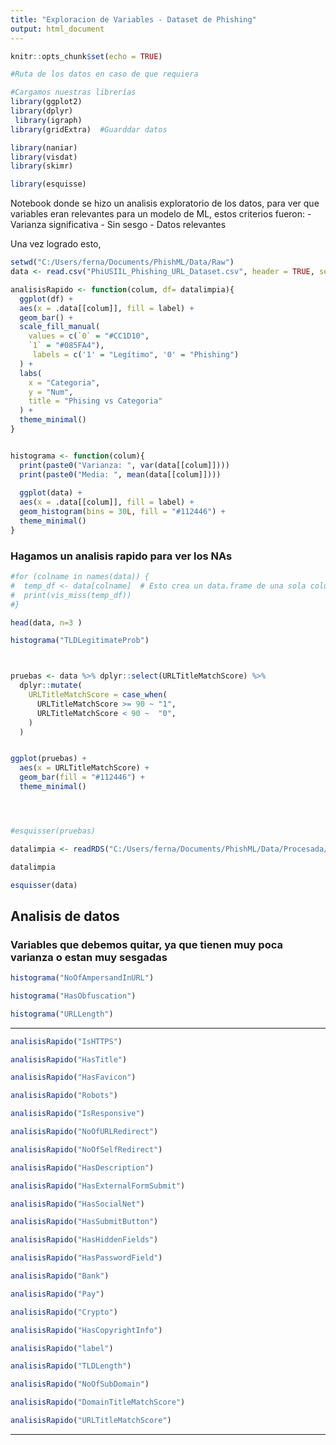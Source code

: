 ```yaml
---
title: "Exploracion de Variables - Dataset de Phishing"
output: html_document
---
```




```r
knitr::opts_chunk$set(echo = TRUE)

#Ruta de los datos en caso de que requiera

#Cargamos nuestras librerías 
library(ggplot2)
library(dplyr)
 library(igraph) 
library(gridExtra)  #Guarddar datos 

library(naniar)
library(visdat)
library(skimr)

library(esquisse)
```



Notebook donde se hizo un analisis exploratorio de los datos, para ver que variables eran relevantes para un modelo de ML, estos criterios fueron:
- Varianza significativa
- Sin sesgo
- Datos relevantes

Una vez logrado esto, 


```r


setwd("C:/Users/ferna/Documents/PhishML/Data/Raw")
data <- read.csv("PhiUSIIL_Phishing_URL_Dataset.csv", header = TRUE, sep = ",")


```


```r
analisisRapido <- function(colum, df= datalimpia){
  ggplot(df) +
  aes(x = .data[[colum]], fill = label) +
  geom_bar() +
  scale_fill_manual(
    values = c(`0` = "#CC1D10",
    `1` = "#085FA4"),
     labels = c('1' = "Legítimo", '0' = "Phishing")
  ) +
  labs(
    x = "Categoria",
    y = "Num",
    title = "Phising vs Categoria"
  ) +
  theme_minimal()
}


histograma <- function(colum){
  print(paste0("Varianza: ", var(data[[colum]])))
  print(paste0("Media: ", mean(data[[colum]])))
  
  ggplot(data) +
  aes(x = .data[[colum]], fill = label) +  
  geom_histogram(bins = 30L, fill = "#112446") +
  theme_minimal()
}


```




### Hagamos un analisis rapido para ver los NAs

```r

#for (colname in names(data)) {
#  temp_df <- data[colname]  # Esto crea un data.frame de una sola columna
#  print(vis_miss(temp_df))
#}


```


```r
head(data, n=3 )
```


```r


histograma("TLDLegitimateProb")   




```

```r

pruebas <- data %>% dplyr::select(URLTitleMatchScore) %>%
  dplyr::mutate(
    URLTitleMatchScore = case_when(
      URLTitleMatchScore >= 90 ~ "1",
      URLTitleMatchScore < 90 ~  "0",
    )
  )


ggplot(pruebas) +
  aes(x = URLTitleMatchScore) +
  geom_bar(fill = "#112446") +
  theme_minimal()




#esquisser(pruebas)
```











```r


datalimpia <- readRDS("C:/Users/ferna/Documents/PhishML/Data/Procesada/datalimpia.rds")


```




```r
datalimpia 
```




```r
esquisser(data)
```



## Analisis de datos 


### Variables que debemos quitar, ya que tienen muy poca varianza o estan muy sesgadas 



```r
histograma("NoOfAmpersandInURL")
```
```r
histograma("HasObfuscation")
```

```r
histograma("URLLength")
```

---

```r
analisisRapido("IsHTTPS")
```

```r
analisisRapido("HasTitle")
```
```r
analisisRapido("HasFavicon")
```
```r
analisisRapido("Robots")
```
```r
analisisRapido("IsResponsive")
```
```r
analisisRapido("NoOfURLRedirect")
```
```r
analisisRapido("NoOfSelfRedirect")
```
```r
analisisRapido("HasDescription")
```
```r
analisisRapido("HasExternalFormSubmit")
```
```r
analisisRapido("HasSocialNet")
```
```r
analisisRapido("HasSubmitButton")
```
```r
analisisRapido("HasHiddenFields")
```
```r
analisisRapido("HasPasswordField")
```
```r
analisisRapido("Bank")
```
```r
analisisRapido("Pay")
```

```r
analisisRapido("Crypto")
```
```r
analisisRapido("HasCopyrightInfo")
```
```r
analisisRapido("label")
```

```r
analisisRapido("TLDLength")
```
```r
analisisRapido("NoOfSubDomain")
```
```r
analisisRapido("DomainTitleMatchScore")
```
```r
analisisRapido("URLTitleMatchScore")
```


---



